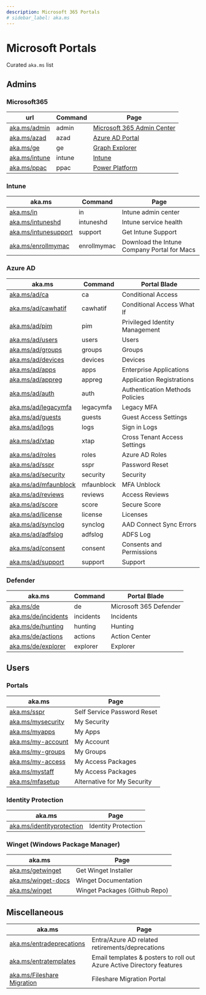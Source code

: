 ```yaml
---
description: Microsoft 365 Portals
# sidebar_label: aka.ms
---
```


# Microsoft Portals
Curated `aka.ms` list

## Admins

### Microsoft365

<!-- <div class="contentTableContainer"> -->

|url|Command|Page|
|-----|----|---|
|[aka.ms/admin](https://aka.ms/admin)|admin|[Microsoft 365 Admin Center](https://admin.microsoft.com)|
|[aka.ms/azad](https://aka.ms/azad)|azad|[Azure AD Portal](https://portal.azure.com)|
|[aka.ms/ge](https://aka.ms/ge)|ge|[Graph Explorer](https://developer.microsoft.com/graph/graph-explorer)|
|[aka.ms/intune](https://aka.ms/intune)|intune|[Intune](https://endpoint.microsoft.com)|
|[aka.ms/ppac](https://aka.ms/ppac)|ppac|[Power Platform](https://admin.powerplatform.microsoft.com/)|

<!-- </div> -->


### Intune



|aka.ms|Command|Page|
|-----|----|---|
|[aka.ms/in](https://aka.ms/in)|in|Intune admin center|
|[aka.ms/intuneshd](https://aka.ms/intuneshd)|intuneshd|Intune service health|
|[aka.ms/intunesupport](https://aka.ms/intunesupport)|support|Get Intune Support|
|[aka.ms/enrollmymac](https://aka.ms/enrollmymac)|enrollmymac|Download the Intune Company Portal for Macs|



### Azure AD


|aka.ms|Command|Portal Blade|
|-----|----|---|
|[aka.ms/ad/ca](https://aka.ms/ad/ca)|ca|Conditional Access|
|[aka.ms/ad/cawhatif](https://aka.ms/ad/cawhatif)|cawhatif|Conditional Access What If|
|[aka.ms/ad/pim](https://aka.ms/ad/pim)|pim|Privileged Identity Management|
|[aka.ms/ad/users](https://aka.ms/ad/users)|users|Users|
|[aka.ms/ad/groups](https://aka.ms/ad/groups)|groups|Groups|
|[aka.ms/ad/devices](https://aka.ms/ad/devices)|devices|Devices|
|[aka.ms/ad/apps](https://aka.ms/ad/apps)|apps|Enterprise Applications|
|[aka.ms/ad/appreg](https://aka.ms/ad/appreg)|appreg|Application Registrations|
|[aka.ms/ad/auth](https://aka.ms/ad/auth)|auth|Authentication Methods Policies|
|[aka.ms/ad/legacymfa](https://aka.ms/ad/legacymfa)|legacymfa|Legacy MFA|
|[aka.ms/ad/guests](https://aka.ms/ad/guests)|guests|Guest Access Settings|
|[aka.ms/ad/logs](https://aka.ms/ad/logs)|logs|Sign in Logs|
|[aka.ms/ad/xtap](https://aka.ms/ad/xtap)|xtap|Cross Tenant Access Settings|
|[aka.ms/ad/roles](https://aka.ms/ad/roles)|roles|Azure AD Roles|
|[aka.ms/ad/sspr](https://aka.ms/ad/sspr)|sspr|Password Reset|
|[aka.ms/ad/security](https://aka.ms/ad/security)|security|Security|
|[aka.ms/ad/mfaunblock](https://aka.ms/ad/mfaunblock)|mfaunblock|MFA Unblock|
|[aka.ms/ad/reviews](https://aka.ms/ad/reviews)|reviews|Access Reviews|
|[aka.ms/ad/score](https://aka.ms/ad/score)|score|Secure Score|
|[aka.ms/ad/license](https://aka.ms/ad/license)|license|Licenses|
|[aka.ms/ad/synclog](https://aka.ms/ad/synclog)|synclog|AAD Connect Sync Errors|
|[aka.ms/ad/adfslog](https://aka.ms/ad/adfslog)|adfslog|ADFS Log|
|[aka.ms/ad/consent](https://aka.ms/ad/consent)|consent|Consents and Permissions|
|[aka.ms/ad/support](https://aka.ms/ad/support)|support|Support|






### Defender



|aka.ms|Command|Portal Blade|
|-----|----|---|
|[aka.ms/de](https://aka.ms/de)|de|Microsoft 365 Defender|
|[aka.ms/de/incidents](https://aka.ms/de/incidents)|incidents|Incidents|
|[aka.ms/de/hunting](https://aka.ms/de/hunting)|hunting|Hunting|
|[aka.ms/de/actions](https://aka.ms/de/actions)|actions|Action Center|
|[aka.ms/de/explorer](https://aka.ms/de/explorer)|explorer|Explorer|



## Users 

### Portals

<div class="contentTableContainer">

|aka.ms|Page|
|-----|---|
|[aka.ms/sspr](https://aka.ms/sspr)|Self Service Password Reset|
|[aka.ms/mysecurity](https://aka.ms/mysecurity)|My Security|
|[aka.ms/myapps](https://aka.ms/myapps)|My Apps|
|[aka.ms/my-account](https://aka.ms/my-account)|My Account|
|[aka.ms/my-groups](https://aka.ms/my-groups)|My Groups|
|[aka.ms/my-access](https://aka.ms/my-access)|My Access Packages|
|[aka.ms/mystaff](https://aka.ms/mystaff)|My Access Packages|
|[aka.ms/mfasetup](https://aka.ms/mfasetup)|Alternative for My Security|

</div>

### Identity Protection

<div class="contentTableContainer">

|aka.ms|Page|
|-----|---|
|[aka.ms/identityprotection](https://aka.ms/identityprotection)|Identity Protection|

</div>

### Winget (Windows Package Manager)

<div class="contentTableContainer">

|aka.ms|Page|
|-----|---|
|[aka.ms/getwinget](https://aka.ms/getwinget)|Get Winget Installer|
|[aka.ms/winget-docs](https://aka.ms/winget-docs)|Winget Documentation|
|[aka.ms/winget](https://aka.ms/winget)|Winget Packages (Github Repo)|

</div>

## Miscellaneous
|aka.ms|Page|
|-----|---|
|[aka.ms/entradeprecations](https://aka.ms/entradeprecations)|Entra/Azure AD related retirements/deprecations|
|[aka.ms/entratemplates](https://aka.ms/entratemplates)|Email templates & posters to roll out Azure Active Directory features|
|[aka.ms/Fileshare Migration](https://aka.ms/odsp-mm-fs)|Fileshare Migration Portal|

